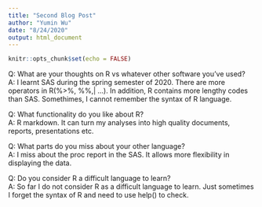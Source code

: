 ---
title: "Second Blog Post"
author: "Yumin Wu"
date: "8/24/2020"
output: html_document
---

```{r setup, include=FALSE}
knitr::opts_chunk$set(echo = FALSE)
```

Q: What are your thoughts on R vs whatever other software you've used?   
A:  I learnt SAS during the spring semester of 2020. There are more operators in R(%>%, %%,| ...). In addition, R contains more lengthy codes than SAS. Somethimes, I cannot remember the syntax of R language.  

Q: What functionality do you like about R?   
A: R markdown.  It can turn my analyses into high quality documents, reports, presentations etc.  

 Q: What parts do you miss about your other language?   
 A:  I miss about the proc report in the SAS. It allows more flexibility in displaying the data.  

 Q: Do you consider R a difficult language to learn?  
 A: So far I do not consider R as a difficult language to learn. Just sometimes I forget the syntax of R and need to use help() to check.  
